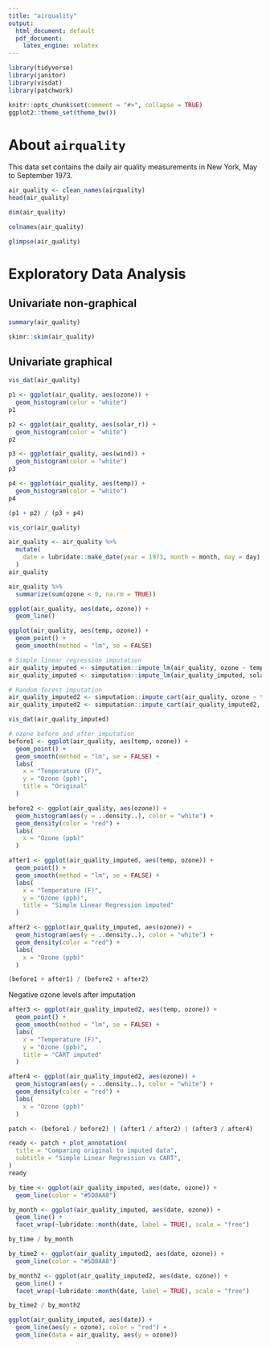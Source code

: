 ```yaml
---
title: "airquality"
output:
  html_document: default
  pdf_document: 
    latex_engine: xelatex
---
```


```r
library(tidyverse)
library(janitor)
library(visdat)
library(patchwork)

knitr::opts_chunk$set(comment = "#>", collapse = TRUE)
ggplot2::theme_set(theme_bw())
```

# About `airquality`

This data set contains the daily air quality measurements in New York, May to September 1973.

```r
air_quality <- clean_names(airquality)
head(air_quality)
```

```r
dim(air_quality)
```

```r
colnames(air_quality)
```

```r
glimpse(air_quality)
```

# Exploratory Data Analysis

## Univariate non-graphical

```r
summary(air_quality)
```

```r
skimr::skim(air_quality)
```

## Univariate graphical

```r
vis_dat(air_quality)
```


```r
p1 <- ggplot(air_quality, aes(ozone)) +
  geom_histogram(color = "white")
p1
```

```r
p2 <- ggplot(air_quality, aes(solar_r)) +
  geom_histogram(color = "white")
p2
```

```r
p3 <- ggplot(air_quality, aes(wind)) +
  geom_histogram(color = "white")
p3
```

```r
p4 <- ggplot(air_quality, aes(temp)) +
  geom_histogram(color = "white")
p4
```


```r
(p1 + p2) / (p3 + p4)
```

```r
vis_cor(air_quality)
```


```r
air_quality <- air_quality %>% 
  mutate(
    date = lubridate::make_date(year = 1973, month = month, day = day) 
  )
air_quality
```

```r
air_quality %>% 
  summarize(sum(ozone < 0, na.rm = TRUE))
```


```r
ggplot(air_quality, aes(date, ozone)) +
  geom_line()
```

```r
ggplot(air_quality, aes(temp, ozone)) +
  geom_point() +
  geom_smooth(method = "lm", se = FALSE)
```

```r
# Simple linear regression imputation
air_quality_imputed <- simputation::impute_lm(air_quality, ozone ~ temp)
air_quality_imputed <- simputation::impute_lm(air_quality_imputed, solar_r ~ temp + ozone)
```

```r
# Random forest imputation
air_quality_imputed2 <- simputation::impute_cart(air_quality, ozone ~ temp + wind + date)
air_quality_imputed2 <- simputation::impute_cart(air_quality_imputed2, solar_r ~ ozone + temp + wind + date)
```

```r
vis_dat(air_quality_imputed)
```

```r
# ozone before and after imputation
before1 <- ggplot(air_quality, aes(temp, ozone)) +
  geom_point() +
  geom_smooth(method = "lm", se = FALSE) +
  labs(
    x = "Temperature (F)",
    y = "Ozone (ppb)",
    title = "Original"
  )

before2 <- ggplot(air_quality, aes(ozone)) +
  geom_histogram(aes(y = ..density..), color = "white") +
  geom_density(color = "red") +
  labs(
    x = "Ozone (ppb)"
  )

after1 <- ggplot(air_quality_imputed, aes(temp, ozone)) +
  geom_point() +
  geom_smooth(method = "lm", se = FALSE) +
  labs(
    x = "Temperature (F)",
    y = "Ozone (ppb)",
    title = "Simple Linear Regression imputed"
  )

after2 <- ggplot(air_quality_imputed, aes(ozone)) +
  geom_histogram(aes(y = ..density..), color = "white") +
  geom_density(color = "red") +
  labs(
    x = "Ozone (ppb)"
  )

(before1 + after1) / (before2 + after2)
```

Negative ozone levels after imputation

```r
after3 <- ggplot(air_quality_imputed2, aes(temp, ozone)) +
  geom_point() +
  geom_smooth(method = "lm", se = FALSE) +
  labs(
    x = "Temperature (F)",
    y = "Ozone (ppb)",
    title = "CART imputed"
  )

after4 <- ggplot(air_quality_imputed2, aes(ozone)) +
  geom_histogram(aes(y = ..density..), color = "white") +
  geom_density(color = "red") +
  labs(
    x = "Ozone (ppb)"
  )

patch <- (before1 / before2) | (after1 / after2) | (after3 / after4)  

ready <- patch + plot_annotation(
  title = "Comparing original to imputed data",
  subtitle = "Simple Linear Regression vs CART",
)
ready
```

```r
by_time <- ggplot(air_quality_imputed, aes(date, ozone)) +
  geom_line(color = "#5D8AA8")

by_month <- ggplot(air_quality_imputed, aes(date, ozone)) +
  geom_line() +
  facet_wrap(~lubridate::month(date, label = TRUE), scale = "free")

by_time / by_month
```
```r
by_time2 <- ggplot(air_quality_imputed2, aes(date, ozone)) +
  geom_line(color = "#5D8AA8")

by_month2 <- ggplot(air_quality_imputed2, aes(date, ozone)) +
  geom_line() +
  facet_wrap(~lubridate::month(date, label = TRUE), scale = "free")

by_time2 / by_month2
```

```r
ggplot(air_quality_imputed, aes(date)) +
  geom_line(aes(y = ozone), color = "red") +
  geom_line(data = air_quality, aes(y = ozone))
```

